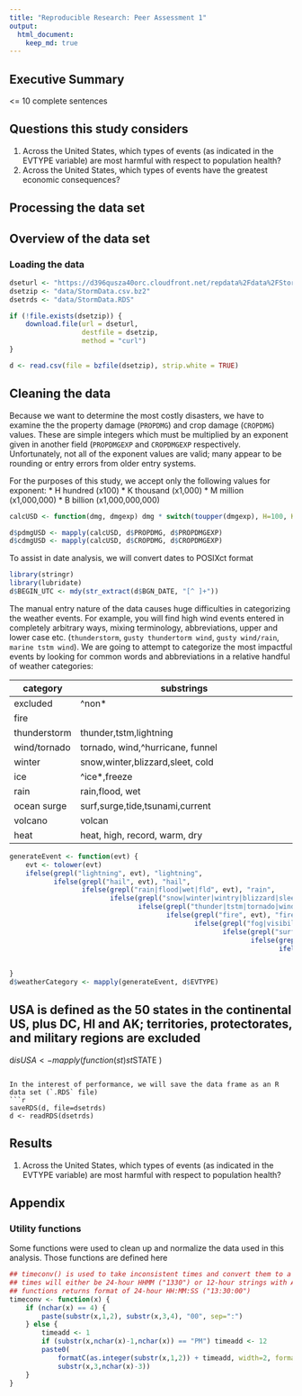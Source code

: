 ---
title: "Reproducible Research: Peer Assessment 1"
output: 
  html_document:
    keep_md: true
---
## Executive Summary
<= 10 complete sentences

## Questions this study considers

  1. Across the United States, which types of events (as indicated in the EVTYPE variable) are most harmful with respect to population health?
  1. Across the United States, which types of events have the greatest economic consequences?

## Processing the data set
## Overview of the data set
### Loading the data
```{r}
dseturl <- "https://d396qusza40orc.cloudfront.net/repdata%2Fdata%2FStormData.csv.bz2"
dsetzip <- "data/StormData.csv.bz2"
dsetrds <- "data/StormData.RDS"

if (!file.exists(dsetzip)) {
    download.file(url = dseturl,
                  destfile = dsetzip,
                  method = "curl")
}

d <- read.csv(file = bzfile(dsetzip), strip.white = TRUE)


```

## Cleaning the data

Because we want to determine the most costly disasters, we have to
examine the the property damage (`PROPDMG`) and crop damage
(`CROPDMG`) values.  These are simple integers which must be
multiplied by an exponent given in another field (`PROPDMGEXP` and
`CROPDMGEXP` respectively.  Unfortunately, not all of the exponent
values are valid; many appear to be rounding or entry errors from
older entry systems.

For the purposes of this study, we accept only the following values
for exponent:
  * H hundred (x100)
  * K thousand (x1,000)
  * M million (x1,000,000)
  * B billion (x1,000,000,000)

```{r}
calcUSD <- function(dmg, dmgexp) dmg * switch(toupper(dmgexp), H=100, K=1000, M=1000000, B=1000000000, 1)

d$pdmgUSD <- mapply(calcUSD, d$PROPDMG, d$PROPDMGEXP)
d$cdmgUSD <- mapply(calcUSD, d$CROPDMG, d$CROPDMGEXP)
```

To assist in date analysis, we will convert dates to POSIXct format

```{r}
library(stringr)
library(lubridate)
d$BEGIN_UTC <- mdy(str_extract(d$BGN_DATE, "[^ ]+"))
```

The manual entry nature of the data causes huge difficulties in
categorizing the weather events.  For example, you will find high wind
events entered in completely arbitrary ways, mixing terminology,
abbreviations, upper and lower case etc. (`thunderstorm`, `gusty
thundertorm wind`, `gusty wind/rain`, `marine tstm wind`).  We are
going to attempt to categorize the most impactful events by looking
for common words and abbreviations in a relative handful of weather
categories:

| category     | substrings                                              |
| -----------  | -------------------------------------------------   |
| excluded     | ^non*                                               |
| fire         |                                                     |
| thunderstorm | thunder,tstm,lightning                         |
| wind/tornado | tornado, wind,^hurricane, funnel                 |
| winter       | snow,winter,blizzard,sleet, cold          |
| ice          | ^ice*,freeze                                      |
| rain         | rain,flood, wet                               |
| ocean surge  | surf,surge,tide,tsunami,current           |
| volcano      | volcan                                            |
| heat         | heat, high\stemp, record\stemp, warm, dry |

```{r}
generateEvent <- function(evt) {
    evt <- tolower(evt)
    ifelse(grepl("lightning", evt), "lightning",
           ifelse(grepl("hail", evt), "hail",
                  ifelse(grepl("rain|flood|wet|fld", evt), "rain",
                         ifelse(grepl("snow|winter|wintry|blizzard|sleet|cold|ice|freeze|avalanche|icy", evt), "winter",
                                ifelse(grepl("thunder|tstm|tornado|wind|hurricane|funnel|tropical +storm", evt), "wind",
                                       ifelse(grepl("fire", evt), "fire",
                                              ifelse(grepl("fog|visibility|dark|dust", evt), "low visibility",
                                                     ifelse(grepl("surf|surge|tide|tsunami|current", evt), "ocean surge",
                                                            ifelse(grepl("heat|high +temp|record +temp|warm|dry", evt), "heat",
                                                                   ifelse(grepl("volcan", evt), "volcanic activity",
                                                                          "uncategorized"
                                                                          ))))))))))
}
d$weatherCategory <- mapply(generateEvent, d$EVTYPE)
```


## USA is defined as the 50 states in the continental US, plus DC, HI and AK; territories, protectorates, and military regions are excluded
d$isUSA <- mapply( function(st) st %in% state.abb, d$STATE )
```

In the interest of performance, we will save the data frame as an R data set (`.RDS` file)
```{r}
saveRDS(d, file=dsetrds)
d <- readRDS(dsetrds)
```

## Results
  1. Across the United States, which types of events (as indicated in the EVTYPE variable) are most harmful with respect to population health?



## Appendix
### Utility functions
Some functions were used to clean up and normalize the data used in this analysis.  Those functions are defined here

```{r}
## timeconv() is used to take inconsistent times and convert them to a standard format
## times will either be 24-hour HHMM ("1330") or 12-hour strings with AM/PM ("01:30:00 PM")
## functions returns format of 24-hour HH:MM:SS ("13:30:00")
timeconv <- function(x) {
    if (nchar(x) == 4) {
        paste(substr(x,1,2), substr(x,3,4), "00", sep=":")
    } else {
        timeadd <- 1
        if (substr(x,nchar(x)-1,nchar(x)) == "PM") timeadd <- 12
        paste0(
            formatC(as.integer(substr(x,1,2)) + timeadd, width=2, format="d", flag="0"),
            substr(x,3,nchar(x)-3))
    }
}

```

